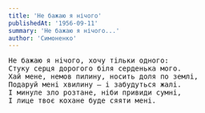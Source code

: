 ```yaml
---
title: 'Не бажаю я нічого'
publishedAt: '1956-09-11'
summary: 'Не бажаю я нічого...'
author: 'Симоненко'
---
```



<pre>
Не бажаю я нічого, хочу тільки одного:
Стуку серця дорогого біля серденька мого.
Хай мене, немов пилину, носить доля по землі,
Подаруй мені хвилину — і забудуться жалі.
І минуле зло розтане, ніби привиди сумні,
І лице твоє кохане буде сяяти мені.
</pre>